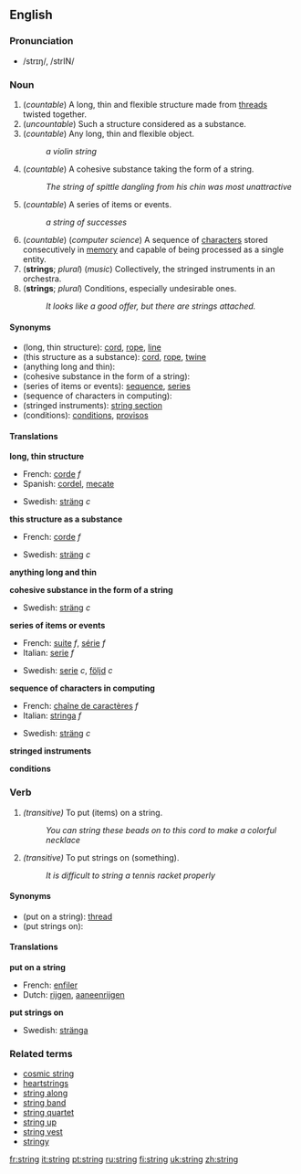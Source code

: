 ==English==

===Pronunciation===
*/strɪŋ/, /strIN/

===Noun===
{{en-noun|string|strings}}

#(''countable'') A long, thin and flexible structure made from [[thread]]s twisted together.
#(''uncountable'') Such a structure considered as a substance.
#(''countable'') Any long, thin and flexible object.
#:''a violin string''
#(''countable'') A cohesive substance taking the form of a string.
#:''The string of spittle dangling from his chin was most unattractive''
#(''countable'') A series of items or events.
#:''a string of successes''
#(''countable'') (''computer science'') A sequence of [[character]]s stored consecutively in [[memory]] and capable of being processed as a single entity.
#('''strings'''; ''plural'') (''music'') Collectively, the stringed instruments in an orchestra.
#('''strings'''; ''plural'') Conditions, especially undesirable ones.
#:''It looks like a good offer, but there are strings attached.''

====Synonyms====
*(long, thin structure): [[cord]], [[rope]], [[line]]
*(this structure as a substance): [[cord]], [[rope]], [[twine]]
*(anything long and thin):
*(cohesive substance in the form of a string):
*(series of items or events): [[sequence]], [[series]]
*(sequence of characters in computing):
*(stringed instruments): [[string section]]
*(conditions): [[condition]]s, [[proviso]]s

====Translations====
'''long, thin structure'''
{{top}}
*French: [[corde]] ''f''
*Spanish: [[cordel]], [[mecate]]
{{mid}}
*Swedish: [[sträng]] ''c''
{{bottom}}

'''this structure as a substance'''
{{top}}
*French: [[corde]] ''f''
{{mid}}
*Swedish: [[sträng]] ''c''
{{bottom}}

'''anything long and thin'''
{{top}}
{{mid}}
{{bottom}}

'''cohesive substance in the form of a string'''
{{top}}
{{mid}}
*Swedish: [[sträng]] ''c''
{{bottom}}

'''series of items or events'''
{{top}}
*French: [[suite]] ''f'', [[série]] ''f''
*Italian: [[serie]] ''f''
{{mid}}
*Swedish: [[serie]] ''c'', [[följd]] ''c''
{{bottom}}

'''sequence of characters in computing'''
{{top}}
*French: [[chaîne de caractères]] ''f''
*Italian: [[stringa]] ''f''
{{mid}}
*Swedish: [[sträng]] ''c''
{{bottom}}

'''stringed instruments'''
{{top}}
{{mid}}
{{bottom}}

'''conditions'''
{{top}}
{{mid}}
{{bottom}}

===Verb===
{{irregverb|'''to string'''|'''[[strings]]'''|'''[[strung]]'''|'''[[strung]]'''|'''[[stringing]]'''}}

#''(transitive)'' To put (items) on a string.
#:''You can string these beads on to this cord to make a colorful necklace''
#''(transitive)'' To put strings on (something).
#:''It is difficult to string a tennis racket properly''

====Synonyms====
*(put on a string): [[thread]]
*(put strings on):

====Translations====

'''put on a string'''
{{top}}
*French: [[enfiler]]
*Dutch: [[rijgen]], [[aaneenrijgen]]
{{mid}}
{{bottom}}

'''put strings on'''
{{top}}
{{mid}}
*Swedish: [[stränga]]
{{bottom}}

===Related terms===
*[[cosmic string]]
*[[heartstrings]]
*[[string along]]
*[[string band]]
*[[string quartet]]
*[[string up]]
*[[string vest]]
*[[stringy]]

[[fr:string]]
[[it:string]]
[[pt:string]]
[[ru:string]]
[[fi:string]]
[[uk:string]]
[[zh:string]]